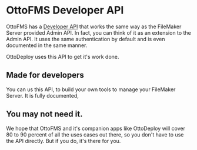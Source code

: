 # OttoFMS Developer API

OttoFMS has a [Developer API](/apidoc) that works the same way as the FileMaker Server provided Admin API. In fact, you can think of it as an extension to the Admin API. It uses the same authentication by default and is even documented in the same manner.

OttoDeploy uses this API to get it's work done.

## Made for developers

You can us this API, to build your own tools to manage your FileMaker Server. It is fully documented,

## You may not need it.

We hope that OttoFMS and it's companion apps like OttoDeploy will cover 80 to 90 percent of all the uses cases out there, so you don't have to use the API directly. But if you do, it's there for you.
